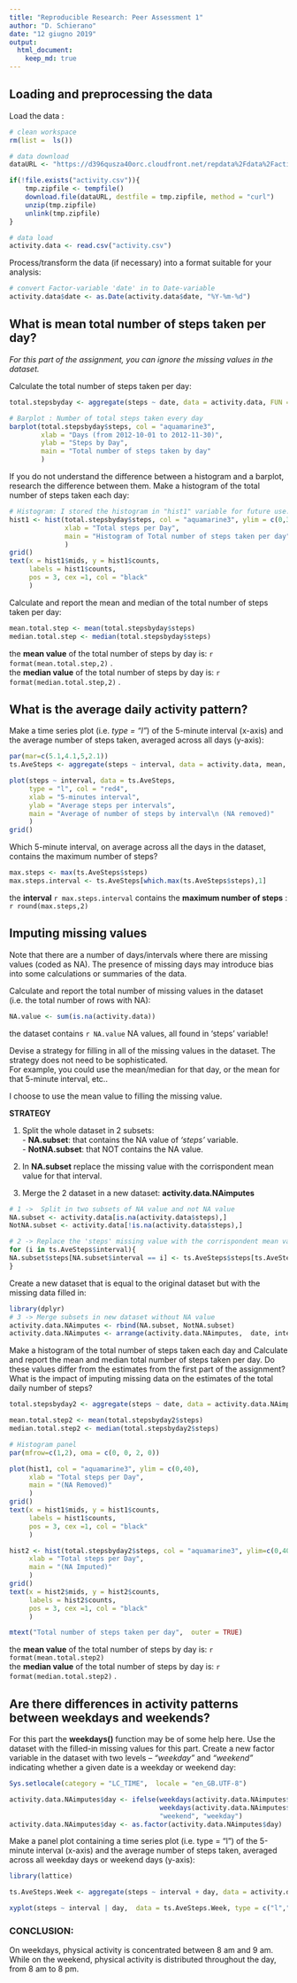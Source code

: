 ```yaml
---
title: "Reproducible Research: Peer Assessment 1"
author: "D. Schierano"
date: "12 giugno 2019"
output: 
  html_document:
    keep_md: true
---
```



## Loading and preprocessing the data


Load the data :
```r
# clean workspace
rm(list =  ls())

# data download
dataURL <- "https://d396qusza40orc.cloudfront.net/repdata%2Fdata%2Factivity.zip"

if(!file.exists("activity.csv")){
    tmp.zipfile <- tempfile()
    download.file(dataURL, destfile = tmp.zipfile, method = "curl")
    unzip(tmp.zipfile)
    unlink(tmp.zipfile)
}

# data load
activity.data <- read.csv("activity.csv")
```

Process/transform the data (if necessary) into a format suitable for your analysis:
```r
# convert Factor-variable 'date' in to Date-variable
activity.data$date <- as.Date(activity.data$date, "%Y-%m-%d")

```



## What is mean total number of steps taken per day?


_For this part of the assignment, you can ignore the missing values in the dataset._

Calculate the total number of steps taken per day:
```r

total.stepsbyday <- aggregate(steps ~ date, data = activity.data, FUN = sum, na.rm = TRUE)

# Barplot : Number of total steps taken every day
barplot(total.stepsbyday$steps, col = "aquamarine3",
        xlab = "Days (from 2012-10-01 to 2012-11-30)", 
        ylab = "Steps by Day", 
        main = "Total number of steps taken by day" 
        )
```


If you do not understand the difference between a histogram and a barplot, research the difference between them. Make a histogram of the total number of steps taken each day:
```r
# Histogram: I stored the histogram in "hist1" variable for future use.
hist1 <- hist(total.stepsbyday$steps, col = "aquamarine3", ylim = c(0,30),
              xlab = "Total steps per Day", 
              main = "Histogram of Total number of steps taken per day"
              )
grid()
text(x = hist1$mids, y = hist1$counts,
     labels = hist1$counts,
     pos = 3, cex =1, col = "black"
     )

```


Calculate and report the mean and median of the total number of steps taken per day:
```r

mean.total.step <- mean(total.stepsbyday$steps)
median.total.step <- median(total.stepsbyday$steps)
```

the **mean value** of the total number of steps by day is:  `r format(mean.total.step,2)` .  
the **median value** of the total number of steps by day is:  `r format(median.total.step,2)` .



## What is the average daily activity pattern?


Make a time series plot (i.e. _type = "l"_) of the 5-minute interval (x-axis) and the average number of steps taken, averaged across all days (y-axis):
```r

par(mar=c(5.1,4.1,5,2.1))
ts.AveSteps <- aggregate(steps ~ interval, data = activity.data, mean,  na.rm = TRUE)

plot(steps ~ interval, data = ts.AveSteps, 
     type = "l", col = "red4",
     xlab = "5-minutes interval", 
     ylab = "Average steps per intervals", 
     main = "Average of number of steps by interval\n (NA removed)"
     )
grid()

```


Which 5-minute interval, on average across all the days in the dataset, contains the maximum number of steps?

```r

max.steps <- max(ts.AveSteps$steps)
max.steps.interval <- ts.AveSteps[which.max(ts.AveSteps$steps),1]
```

the **interval** `r max.steps.interval ` contains the **maximum number of steps** : `r round(max.steps,2)`



## Imputing missing values


Note that there are a number of days/intervals where there are missing values (coded as NA). The presence of missing days may introduce bias into some calculations or summaries of the data.

Calculate and report the total number of missing values in the dataset (i.e. the total number of rows with NA):
```r
NA.value <- sum(is.na(activity.data))
```
the dataset contains `r NA.value` NA values, all found in ‘steps’ variable!


Devise a strategy for filling in all of the missing values in the dataset. The strategy does not need to be sophisticated.  
For example, you could use the mean/median for that day, or the mean for that 5-minute interval, etc..  

I choose to use the mean value to filling the missing value.

**STRATEGY**  

1.  Split the whole dataset in 2 subsets:  
        - **NA.subset**: that contains the NA value of _'steps'_ variable.  
        - **NotNA.subset**: that NOT contains the NA value.  

2.  In **NA.subset** replace the missing value with the corrispondent mean value for that interval.

3.  Merge the 2 dataset in a new dataset:  **activity.data.NAimputes**

```r
# 1 ->  Split in two subsets of NA value and not NA value
NA.subset <- activity.data[is.na(activity.data$steps),]
NotNA.subset <- activity.data[!is.na(activity.data$steps),]

# 2 -> Replace the 'steps' missing value with the corrispondent mean value for that interval
for (i in ts.AveSteps$interval){
NA.subset$steps[NA.subset$interval == i] <- ts.AveSteps$steps[ts.AveSteps$interval == i]
}

```

Create a new dataset that is equal to the original dataset but with the missing data filled in:
```r
library(dplyr)
# 3 -> Merge subsets in new dataset without NA value
activity.data.NAimputes <- rbind(NA.subset, NotNA.subset)
activity.data.NAimputes <- arrange(activity.data.NAimputes,  date, interval)
```

Make a histogram of the total number of steps taken each day and Calculate and report the mean and median total number of steps taken per day. 
Do these values differ from the estimates from the first part of the assignment? 
What is the impact of imputing missing data on the estimates of the total daily number of steps?

```r
total.stepsbyday2 <- aggregate(steps ~ date, data = activity.data.NAimputes, FUN = sum)

mean.total.step2 <- mean(total.stepsbyday2$steps)
median.total.step2 <- median(total.stepsbyday2$steps)

# Histogram panel
par(mfrow=c(1,2), oma = c(0, 0, 2, 0))

plot(hist1, col = "aquamarine3", ylim = c(0,40),
     xlab = "Total steps per Day", 
     main = "(NA Removed)"
     )
grid()
text(x = hist1$mids, y = hist1$counts,
     labels = hist1$counts,
     pos = 3, cex =1, col = "black"
     )

hist2 <- hist(total.stepsbyday2$steps, col = "aquamarine3", ylim=c(0,40), 
     xlab = "Total steps per Day", 
     main = "(NA Imputed)"
     )
grid()
text(x = hist2$mids, y = hist2$counts,
     labels = hist2$counts,
     pos = 3, cex =1, col = "black"
     )

mtext("Total number of steps taken per day",  outer = TRUE)

```

the **mean value** of the total number of steps by day is: `r format(mean.total.step2)`  
the **median value** of the total number of steps by day is: `r format(median.total.step2)` .



## Are there differences in activity patterns between weekdays and weekends?

For this part the **weekdays()** function may be of some help here. Use the dataset with the filled-in missing values for this part.
Create a new factor variable in the dataset with two levels – _“weekday”_ and _“weekend”_ indicating whether a given date is a weekday or weekend day:
```r
Sys.setlocale(category = "LC_TIME",  locale = "en_GB.UTF-8")

activity.data.NAimputes$day <- ifelse(weekdays(activity.data.NAimputes$date, abbreviate = TRUE) == "Sat" |
                                      weekdays(activity.data.NAimputes$date, abbreviate = TRUE) == "Sun", 
                                      "weekend", "weekday")
activity.data.NAimputes$day <- as.factor(activity.data.NAimputes$day)

```

Make a panel plot containing a time series plot (i.e. type = "l") of the 5-minute interval (x-axis) and the average number of steps taken, averaged across all weekday days or weekend days (y-axis):
```r
library(lattice)

ts.AveSteps.Week <- aggregate(steps ~ interval + day, data = activity.data.NAimputes,  FUN = mean)

xyplot(steps ~ interval | day,  data = ts.AveSteps.Week, type = c("l","g"),  layout = c(1,2))
```



### CONCLUSION:
On weekdays, physical activity is concentrated between 8 am and 9 am.
While on the weekend, physical activity is distributed throughout the day, from 8 am to 8 pm.